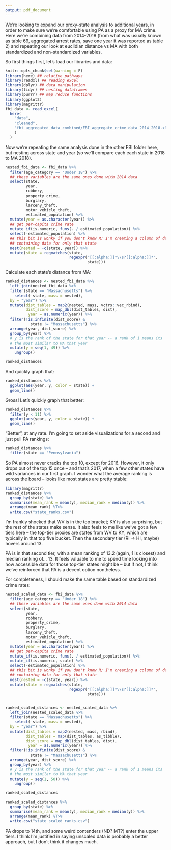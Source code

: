 ```yaml
---
output: pdf_document
---
```

We're looking to expand our proxy-state analysis to additional years, in order to make sure we're comfortable using PA as a proxy for MA crime. Here we're combining data from 2014-2018 (from what was usually known as table 69, aggregated arrest rates, save one year it was reported as table 2) and repeating our look at euclidian distance vs MA with both standardized and non-standardized variables.

So first things first, let's load our libraries and data:
```r
knitr::opts_chunk$set(warning = F)
library(here) ## relative pathways
library(readxl) ## reading excel
library(dplyr) ## data manipulation
library(tidyr) ## nesting dataframes
library(purrr) ## map reduce functions
library(ggplot2)
library(magrittr)
fbi_data <- read_excel(
  here(
    "data", 
    "cleaned", 
    "fbi_aggregated_data_combined/FBI_aggregate_crime_data_2014_2018.xlsx"
    )
  )
```

Now we're repeating the same analysis done in the other FBI folder here, 
but nesting across state and year (so we'll compare each each state in 
2018 to MA 2018). 

```r
nested_fbi_data <- fbi_data %>%
  filter(age_category == "Under 18") %>%
  ## these variables are the same ones done with 2014 data
  select(state, 
         year, 
         robbery, 
         property_crime, 
         burglary, 
         larceny_theft, 
         motor_vehicle_theft, 
         estimated_population) %>%
  mutate(year = as.character(year)) %>%
  ## get per-capita crime rate
  mutate_if(is.numeric, funs(. / estimated_population)) %>%
  select(-estimated_population) %>%
  ## this bit is wonky if you don't know R; I'm creating a column of dataframes
  ## containing data for only that state
  nest(nested = -c(state, year)) %>%
  mutate(state = regmatches(state, 
                            regexpr("[[:alpha:]]*\\s?[[:alpha:]]*", 
                                    state)))
```

Calculate each state's distance from MA:
```r
ranked_distances <- nested_fbi_data %>%
  left_join(nested_fbi_data %>%
  filter(state == "Massachusetts") %>%
    select(-state, mass = nested),
  by = "year") %>%
  mutate(dist_tables = map2(nested, mass, vctrs::vec_rbind),
         dist_score = map_dbl(dist_tables, dist),
          year = as.numeric(year)) %>%
  filter(!is.infinite(dist_score) & 
           state != "Massachusetts") %>%
  arrange(year, dist_score) %>%
  group_by(year) %>%
  # y is the rank of the state for that year -- a rank of 1 means its
  # the most similar to MA that year
  mutate(y = seq(1, 49)) %>%
    ungroup() 

ranked_distances
```

And quickly graph that:
```r
ranked_distances %>%
  ggplot(aes(year, y, color = state)) +
  geom_line()
```

Gross! Let's quickly graph that better:
```r
ranked_distances %>%
  filter(y < 11) %>%
  ggplot(aes(year, y, color = state)) +
  geom_line()
```

"Better", at any rate. I'm going to set aside visualizations for a second and 
just pull PA rankings:

```r
ranked_distances %>%
  filter(state == "Pennsylvania")
```

So PA almost never cracks the top 10, except for 2016. However, it only drops 
out of the top 15 once -- and that's 2017, when a few other states have wild 
variances in our first graph. I wonder what the average ranking is across the 
board -- looks like most states are pretty stable:

```r
library(magrittr)
ranked_distances %>%
  group_by(state) %>%
  summarise(mean_rank = mean(y), median_rank = median(y)) %>%
  arrange(mean_rank) %T>%
  write.csv("state_ranks.csv")
```

I'm frankly shocked that WV is in the top bracket; KY is also surprising, but 
the rest of the states make sense. It also feels to me like we've got a few 
tiers here -- the top-tier proxies are states from WV to KY, which are typically 
in that top five bucket. Then the secondary tier (RI -> HI, maybe) hovers around
13. 

PA is in that second tier, with a mean ranking of 13.2 (again, 1 is closest) and
median ranking of... 13. It feels valuable to me to spend time looking into how 
accessible data for those top-tier states might be -- but if not, I think we've 
reinforced that PA is a decent option nontheless.

For completeness, I should make the same table based on standardized crime 
rates:

```r
nested_scaled_data <- fbi_data %>%
  filter(age_category == "Under 18") %>%
  ## these variables are the same ones done with 2014 data
  select(state, 
         year, 
         robbery, 
         property_crime, 
         burglary, 
         larceny_theft, 
         motor_vehicle_theft, 
         estimated_population) %>%
  mutate(year = as.character(year)) %>%
  ## get per-capita crime rate
  mutate_if(is.numeric, funs(. / estimated_population)) %>%
  mutate_if(is.numeric, scale) %>%
  select(-estimated_population) %>%
  ## this bit is wonky if you don't know R; I'm creating a column of dataframes
  ## containing data for only that state
  nest(nested = -c(state, year)) %>%
  mutate(state = regmatches(state, 
                            regexpr("[[:alpha:]]*\\s?[[:alpha:]]*", 
                                    state)))


ranked_scaled_distances <- nested_scaled_data %>%
  left_join(nested_scaled_data %>%
  filter(state == "Massachusetts") %>%
    select(-state, mass = nested),
  by = "year") %>%
  mutate(dist_tables = map2(nested, mass, rbind),
         dist_tables = map(dist_tables, as_tibble),
         dist_score = map_dbl(dist_tables, dist),
          year = as.numeric(year)) %>%
  filter(!is.infinite(dist_score) & 
           state != "Massachusetts") %>%
  arrange(year, dist_score) %>%
  group_by(year) %>%
  # y is the rank of the state for that year -- a rank of 1 means its
  # the most similar to MA that year
  mutate(y = seq(1, 50)) %>%
    ungroup()

ranked_scaled_distances
```

```r
ranked_scaled_distances %>%
  group_by(state) %>%
  summarise(mean_rank = mean(y), median_rank = median(y)) %>%
  arrange(mean_rank) %T>%
  write.csv("state_scaled_ranks.csv")
```

PA drops to 14th, and some weird contenders (ND? MT?) enter the upper tiers. I 
think I'm justified in saying unscaled data is probably a better approach, but I
don't think it changes much.